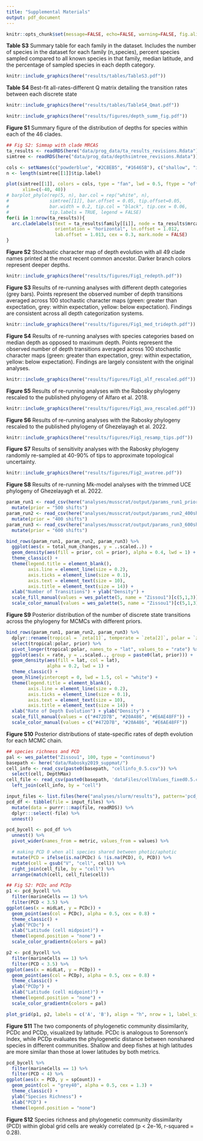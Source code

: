 ```yaml
---
title: "Supplemental Materials"
output: pdf_document
---
```

```r
knitr::opts_chunk$set(message=FALSE, echo=FALSE, warning=FALSE, fig.align = "center")
```


**Table S3** Summary table for each family in the dataset. Includes the number of species in the dataset for each family (n_species), percent species sampled compared to all known species in that family, median latitude, and the percentage of sampled species in each depth category.
```r
knitr::include_graphics(here("results/tables/TableS3.pdf"))
```
\newpage


\newpage


**Table S4** Best-fit all-rates-different Q matrix detailing the transition rates between each discrete state
```r
knitr::include_graphics(here("results/tables/TableS4_Qmat.pdf"))
```
\newpage



```r
knitr::include_graphics(here("results/figures/depth_summ_fig.pdf"))
```
**Figure S1** Summary figure of the distribution of depths for species within each of the 46 clades.

\newpage


```r
## Fig S2: Simmap with clade MRCAS
ta_results <- readRDS(here("data/prog_data/ta_results_revisions.Rdata"))
simtree <- readRDS(here("data/prog_data/depthsimtree_revisions.Rdata"))

cols <- setNames(c("powderblue", "#2C8EB5", "#16465B"), c("shallow", "intermediate", "deep"))
n <- length(simtree[[1]]$tip.label)

plot(simtree[[1]], colors = cols, type = "fan", lwd = 0.5, ftype = "off",
      xlim=c(-40, 40))
# barplot_phylo(rep(5, n), bar.col = rep("white", n),
#               simtree[[1]], bar.offset = 0.05, tip.offset=0.05,
#               bar.width = 0.2, tip.col = "black", tip.cex = 0.06,
#               tip.labels = TRUE, legend = FALSE)
for(i in 1:nrow(ta_results)){
  arc.cladelabels(text = ta_results$family[[i]], node = ta_results$mrca[[i]],
                  orientation = "horizontal", ln.offset = 1.012, 
                  lab.offset = 1.013, cex = 0.3, mark.node = FALSE)
}
```
**Figure S2** Stochastic character map of depth evolution with all 49 clade names printed at the most recent common ancestor. Darker branch colors represent deeper depths.

\newpage


```r
knitr::include_graphics(here("results/figures/Fig1_redepth.pdf"))
```

**Figure S3** Results of re-running analyses with different depth categories (grey bars). Points represent the observed number of depth transitions averaged across 100 stochastic character maps (green: greater than expectation, grey: within expectation, yellow: below expectation). Findings are consistent across all depth categorization systems.

\newpage

```r
knitr::include_graphics(here("results/figures/Fig1_med_tridepth.pdf"))

```
**Figure S4** Results of re-running analyses with species categories based on median depth as opposed to maximum depth. Points represent the observed number of depth transitions averaged across 100 stochastic character maps (green: greater than expectation, grey: within expectation, yellow: below expectation). Findings are largely consistent with the original analyses.

\newpage


```r
knitr::include_graphics(here("results/figures/Fig1_alf_rescaled.pdf"))

```
**Figure S5** Results of re-running analyses with the Rabosky phylogeny rescaled to the published phylogeny of Alfaro et al. 2018. 

\newpage


```r
knitr::include_graphics(here("results/figures/Fig1_ava_rescaled.pdf"))

```
**Figure S6** Results of re-running analyses with the Rabosky phylogeny rescaled to the published phylogeny of Ghezelayagh et al. 2022. 


\newpage

```r
knitr::include_graphics(here("results/figures/Fig1_resamp_tips.pdf"))

```
**Figure S7** Results of sensitivity analyses with the Rabosky phylogeny randomly re-sampled at 40-90% of tips to approximate topological uncertainty.




```r
knitr::include_graphics(here("results/figures/Fig2_avatree.pdf"))

```
**Figure S8** Results of re-running Mk-model analyses with the trimmed UCE phylogeny of Ghezelayagh et al. 2022. 


\newpage

```r
param_run1 <- read_csv(here("analyses/musscrat/output/params_run1_prior500.csv")) %>%
  mutate(prior = "500 shifts")
param_run2 <- read_csv(here("analyses/musscrat/output/params_run2_400shifts.csv")) %>%
  mutate(prior = "400 shifts")
param_run3 <- read_csv(here("analyses/musscrat/output/params_run3_600shifts.csv")) %>%
  mutate(prior = "600 shifts")

bind_rows(param_run1, param_run2, param_run3) %>%
  ggplot(aes(x = total_num_changes, y = ..scaled..)) +
  geom_density(aes(fill = prior, col = prior), alpha = 0.4, lwd = 1) +
  theme_classic() +
  theme(legend.title = element_blank(),
        axis.line = element_line(size = 0.2),
        axis.ticks = element_line(size = 0.1),
        axis.text = element_text(size = 10),
        axis.title = element_text(size = 14)) +
  xlab("Number of Transitions") + ylab("Density") +
  scale_fill_manual(values = wes_palette(5, name = "Zissou1")[c(5,1,3)]) +
  scale_color_manual(values = wes_palette(5, name = "Zissou1")[c(5,1,3)])
```
**Figure S9** Posterior distribution of the number of discrete state transitions across the phylogeny for MCMCs with different priors.

\newpage


```r
bind_rows(param_run1, param_run2, param_run3) %>%
  dplyr::rename(tropical = `zeta[1]`, temperate = `zeta[2]`, polar = `zeta[3]`) %>%
  select(tropical:polar, prior) %>%
  pivot_longer(tropical:polar, names_to = "lat", values_to = "rate") %>%
  ggplot(aes(x = rate, y = ..scaled.., group = paste0(lat, prior))) +
  geom_density(aes(fill = lat, col = lat),
               alpha = 0.2, lwd = 1) +
  theme_classic() +
  geom_hline(yintercept = 0, lwd = 1.5, col = "white") +
  theme(legend.title = element_blank(),
        axis.line = element_line(size = 0.2),
        axis.ticks = element_line(size = 0.1),
        axis.text = element_text(size = 10),
        axis.title = element_text(size = 14)) +
  xlab("Rate of Depth Evolution") + ylab("Density") +
  scale_fill_manual(values = c("#472D7B", "#20A486", "#E6AE48FF")) +
  scale_color_manual(values = c("#472D7B", "#20A486", "#E6AE48FF"))
```
**Figure S10** Posterior distributions of state-specific rates of depth evolution for each MCMC chain.


\newpage
```r
## species richness and PCD
pal <- wes_palette("Zissou1", 100, type = "continuous")
basepath <- here("data/Rabosky2019_suppmat/")
cell_info <- read_csv(paste0(basepath, "cellinfo_0.5.csv")) %>%
  select(cell, DepthMax)
cell_file <- read_csv(paste0(basepath, 'dataFiles/cellValues_fixed0.5.csv')) %>%
  left_join(cell_info, by = "cell")

input_files <- list.files(here("analyses/slurm/results"), pattern='pcd_cell', full.names=TRUE)
pcd_df <- tibble(file = input_files) %>%
  mutate(data = purrr:::map(file, readRDS)) %>%
  dplyr:::select(-file) %>%
  unnest()

pcd_bycell <- pcd_df %>%
  unnest() %>%
  pivot_wider(names_from = metric, values_from = values) %>%

  # making PCD 0 when all species shared between photic/aphotic
  mutate(PCD = ifelse(is.na(PCDc) & !is.na(PCD), 0, PCD)) %>%
  mutate(cell = gsub("V", "cell", cell)) %>%
  right_join(cell_file, by = "cell") %>%
  arrange(match(cell, cell_file$cell))
```

```r
## Fig S2: PCDc and PCDp
p1 <- pcd_bycell %>%
  filter(marineCells == 1) %>%
  filter(PCD < 3.5) %>%
ggplot(aes(x = midLat, y = PCDc)) +
  geom_point(aes(col = PCDc), alpha = 0.5, cex = 0.8) +
  theme_classic() +
  ylab("PCDc") +
  xlab("Latitude (cell midpoint)") +
  theme(legend.position = "none") +
  scale_color_gradientn(colors = pal)

p2 <- pcd_bycell %>%
  filter(marineCells == 1) %>%
  filter(PCD < 3.5) %>%
ggplot(aes(x = midLat, y = PCDp)) +
  geom_point(aes(col = PCDp), alpha = 0.5, cex = 0.8) +
  theme_classic() +
  ylab("PCDp") +
  xlab("Latitude (cell midpoint)") +
  theme(legend.position = "none") +
  scale_color_gradientn(colors = pal)

plot_grid(p1, p2, labels = c('A', 'B'), align = "h", nrow = 1, label_size = 18)
```
**Figure S11** The two components of phylogenetic community dissimilarity, PCDc and PCDp, visualized by latitude. PCDc is analogous to Sorenson's Index, while PCDp evaluates the phylogenetic distance between nonshared species in different communities. Shallow and deep fishes at high latitudes are more similar than those at lower latitudes by both metrics.

\newpage


```r
pcd_bycell %>%
  filter(marineCells == 1) %>%
  filter(PCD < 4) %>%
ggplot(aes(x = PCD, y = spCount)) +
  geom_point(col = "grey40", alpha = 0.5, cex = 1.3) +
  theme_classic() +
  ylab("Species Richness") +
  xlab("PCD") +
  theme(legend.position = "none")
```
**Figure S12** Species richness and phylogenetic community dissimilarity (PCD) within global grid cells are weakly correlated (p < 2e-16, r-squared = 0.28).

